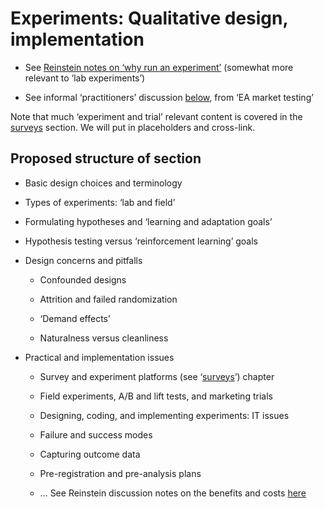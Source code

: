 # Experiments: Qualitative design, implementation {#expt-qual-imp}

- See [Reinstein notes on 'why run an experiment'](https://daaronr.github.io/metrics_discussion/why-experiment-design.html#why-run-an-experiment-or-study) (somewhat more relevant to 'lab experiments')

- See informal 'practitioners' discussion [below](#eamt-qual), from 'EA market testing'

::: {.alert .alert-secondary}


Note that much 'experiment and trial' relevant content is covered in the [surveys](#surveys) section. We will put in placeholders and cross-link.

:::


## Proposed structure of section

- Basic design choices and terminology

- Types of experiments: 'lab and field'

- Formulating hypotheses and 'learning and adaptation goals'

- Hypothesis testing versus 'reinforcement learning' goals

- Design concerns and pitfalls

  - Confounded designs

  - Attrition and failed randomization

  - 'Demand effects'

  - Naturalness versus cleanliness

- Practical and implementation issues

    - Survey and experiment platforms (see '[surveys](#surveys)') chapter

    - Field experiments, A/B and lift tests, and marketing trials

    - Designing, coding, and implementing experiments: IT issues

    - Failure and success modes

    - Capturing outcome data

    - Pre-registration and pre-analysis plans

    - ... See Reinstein discussion notes on the benefits and costs [here](https://daaronr.github.io/metrics_discussion/quant-design-power.html#the-benefits-and-costs-of-pre-registration-a-typical-discussion)

